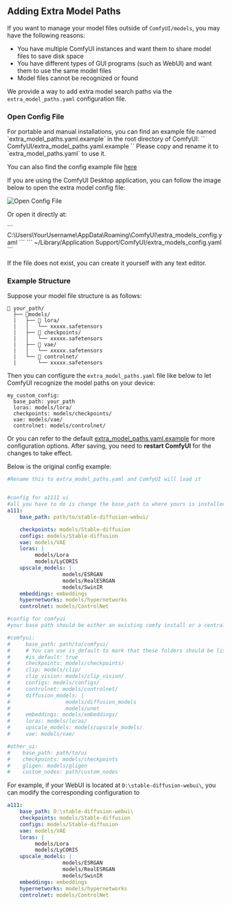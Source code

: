 ## Adding Extra Model Paths

If you want to manage your model files outside of `ComfyUI/models`, you may have the following reasons:

- You have multiple ComfyUI instances and want them to share model files to save disk space
- You have different types of GUI programs (such as WebUI) and want them to use the same model files
- Model files cannot be recognized or found

We provide a way to add extra model search paths via the `extra_model_paths.yaml` configuration file.

### Open Config File

<Tabs>
  <Tab title="Portable/Manual Install">
  For portable and manual installations, you can find an example file named `extra_model_paths.yaml.example` in the root directory of ComfyUI:
  ``
  ComfyUI/extra_model_paths.yaml.example
  ``
  Please copy and rename it to `extra_model_paths.yaml` to use it.

  You can also find the config example file [here](https://github.com/comfyanonymous/ComfyUI/blob/master/extra_model_paths.yaml.example)
  
  </Tab>
  <Tab title="Desktop Application">
  If you are using the ComfyUI Desktop application, you can follow the image below to open the extra model config file:

  ![Open Config File](/images/desktop/extra_model_paths.jpg)

  Or open it directly at:

  <Tabs>
    <Tab title="Windows">
      ```
      C:\Users\YourUsername\AppData\Roaming\ComfyUI\extra_models_config.yaml
      ```
    </Tab>
    <Tab title="macOS">
      ```
      ~/Library/Application Support/ComfyUI/extra_models_config.yaml
      ```
    </Tab>
  </Tabs>
  </Tab>
</Tabs>

If the file does not exist, you can create it yourself with any text editor.

### Example Structure

Suppose your model file structure is as follows:

```
📁 your_path/
  ├── 📁models/
  |   ├── 📁 lora/
  |   │   └── xxxxx.safetensors
  |   ├── 📁 checkpoints/
  |   │   └── xxxxx.safetensors
  |   ├── 📁 vae/
  |   │   └── xxxxx.safetensors
  |   └── 📁 controlnet/
  |       └── xxxxx.safetensors
```

Then you can configure the `extra_model_paths.yaml` file like below to let ComfyUI recognize the model paths on your device:

```
my_custom_config:
  base_path: your_path
  loras: models/lora/
  checkpoints: models/checkpoints/
  vae: models/vae/
  controlnet: models/controlnet/
```

Or you can refer to the default [extra_model_paths.yaml.example](https://github.com/comfyanonymous/ComfyUI/blob/master/extra_model_paths.yaml.example) for more configuration options. After saving, you need to **restart ComfyUI** for the changes to take effect.

Below is the original config example:

```yaml
#Rename this to extra_model_paths.yaml and ComfyUI will load it


#config for a1111 ui
#all you have to do is change the base_path to where yours is installed
a111:
    base_path: path/to/stable-diffusion-webui/

    checkpoints: models/Stable-diffusion
    configs: models/Stable-diffusion
    vae: models/VAE
    loras: |
         models/Lora
         models/LyCORIS
    upscale_models: |
                  models/ESRGAN
                  models/RealESRGAN
                  models/SwinIR
    embeddings: embeddings
    hypernetworks: models/hypernetworks
    controlnet: models/ControlNet

#config for comfyui
#your base path should be either an existing comfy install or a central folder where you store all of your models, loras, etc.

#comfyui:
#     base_path: path/to/comfyui/
#     # You can use is_default to mark that these folders should be listed first, and used as the default dirs for eg downloads
#     #is_default: true
#     checkpoints: models/checkpoints/
#     clip: models/clip/
#     clip_vision: models/clip_vision/
#     configs: models/configs/
#     controlnet: models/controlnet/
#     diffusion_models: |
#                  models/diffusion_models
#                  models/unet
#     embeddings: models/embeddings/
#     loras: models/loras/
#     upscale_models: models/upscale_models/
#     vae: models/vae/

#other_ui:
#    base_path: path/to/ui
#    checkpoints: models/checkpoints
#    gligen: models/gligen
#    custom_nodes: path/custom_nodes

```

For example, if your WebUI is located at `D:\stable-diffusion-webui\`, you can modify the corresponding configuration to
```yaml
a111:
    base_path: D:\stable-diffusion-webui\
    checkpoints: models/Stable-diffusion
    configs: models/Stable-diffusion
    vae: models/VAE
    loras: |
         models/Lora
         models/LyCORIS
    upscale_models: |
                  models/ESRGAN
                  models/RealESRGAN
                  models/SwinIR
    embeddings: embeddings
    hypernetworks: models/hypernetworks
    controlnet: models/ControlNet
```
